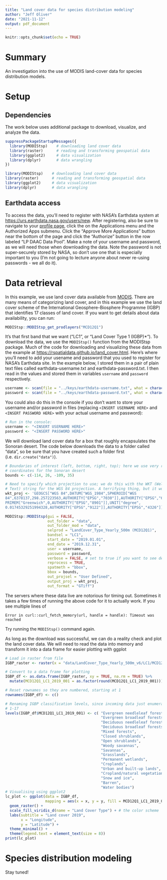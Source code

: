 ```yaml
---
title: "Land cover data for species distribution modeling"
author: "Jeff Oliver"
date: "2021-11-12"
output: pdf_document
---
```


```r
knitr::opts_chunk$set(echo = TRUE)
```

# Summary

An investigation into the use of MODIS land-cover data for species distribution 
models.

# Setup

## Dependencies

The work below uses additional package to download, visualize, and analyze the 
data.

```r
suppressPackageStartupMessages({
  library(MODIStsp)    # downloading land cover data
  library(raster)      # reading and transforming geospatial data
  library(ggplot2)     # data visualization
  library(dplyr)       # data wrangling
})
```

```r
library(MODIStsp)    # downloading land cover data
library(raster)      # reading and transforming geospatial data
library(ggplot2)     # data visualization
library(dplyr)       # data wrangling
```

## Earthdata access

To access the data, you'll need to register with NASA's Earthdata system at 
[https://urs.earthdata.nasa.gov/users/new](https://urs.earthdata.nasa.gov/users/new). 
After registering, also be sure to navigate to your 
[profile page](https://urs.earthdata.nasa.gov/profile), click the on the 
Applications menu and the Authorized Apps submenu. Click the "Approve More 
Applications" button near the bottom of the page and click the "Authorize" 
button in the row labeled "LP DAAC Data Pool". Make a note of your username and 
password, as we will need those when downloading the data. Note the password 
is not super-securely stored by NASA, so don't use one that is especially 
important to you (I'm not going to lecture anyone about never re-using 
passwords - we all do it).

# Data retrieval

In this example, we use land cover data available from
[MODIS](https://modis.gsfc.nasa.gov/data/dataprod/). There are many means of 
categorizing land cover, and in this example we use the land cover scheme of 
the International Geosphere-Biosphere Programme (IGBP) that identifies 17 
classes of land cover. If you want to get details about data availability, you 
can run:

```r
MODIStsp::MODIStsp_get_prodlayers("MCD12Q1")
```

It's that first band that we want ("LC1", or "Land Cover Type 1 (IGBP)*"). To 
download the data, we use the `MODIStsp()` function from the MODIStsp package. 
Much of the code for downloading and visualizing these data from the example at 
[https://rspatialdata.github.io/land_cover.html](https://rspatialdata.github.io/land_cover.html).
Here's where you'll need to add your usename and password that you used to 
register for NASA's Earthdata site. In the example below, I stored them in a 
pair of plain text files called earthdata-username.txt and 
earthdata-password.txt. I then read in the values and stored them in variables 
`username` and `password` respectively.

```r
username <- scan(file = "../keys/earthdata-username.txt", what = character())
password <- scan(file = "../keys/earthdata-password.txt", what = character())
```

You could also do this in the console if you don't want to store your username 
and/or password in files (replacing `<INSERT USERNAME HERE>` and 
`<INSERT PASSWORD HERE>` with your actual username and password):

```r
# Run in the console:
username <- "<INSERT USERNAME HERE>"
password <- "<INSERT PASSWORD HERE>"
```

We will download land cover data for a box that roughly encapsulates the 
Sonoran desert. The code below downloads the data to a folder called "data", so 
be sure that you have created such a folder first (i.e. `dir.create("data")`).

```r
# Boundaries of interest (left, bottom, right, top); here we use very rough 
# coordinates for the Sonoran desert
bounds <- c(-114, 26, -109, 35)

# Need to specify which projection to use; we do this with the WKT (Well Known 
# Text) string for the WGS 84 projection. A terrifying thing, but it works.
wkt_proj <- 'GEOGCS["WGS 84",DATUM["WGS_1984",SPHEROID["WGS
84",6378137,298.257223563,AUTHORITY["EPSG","7030"]],AUTHORITY["EPSG","6326"]],
PRIMEM["Greenwich",0,AUTHORITY["EPSG","8901"]],UNIT["degree",
0.01745329251994328,AUTHORITY["EPSG","9122"]],AUTHORITY["EPSG","4326"]]'

MODIStsp::MODIStsp(gui = FALSE,
                   out_folder = "data",
                   out_folder_mod = "data",
                   selprod = "LandCover_Type_Yearly_500m (MCD12Q1)",
                   bandsel = "LC1", 
                   start_date = "2019.01.01", 
                   end_date = "2019.12.31", 
                   user = username,
                   password = password,
                   verbose = FALSE, # set to true if you want to see details
                   reprocess = TRUE,
                   spatmeth = "bbox",
                   bbox = bounds,
                   out_projsel = "User Defined",
                   output_proj = wkt_proj,
                   out_format = "GTiff")
```

The servers where these data live are notorious for timing out. Sometimes it 
takes a few times of running the above code for it to actually work. If you see 
multiple lines of 

`Error in curl::curl_fetch_memory(url, handle = handle): Timeout was reached`

Try running the `MODIStsp()` command again.

As long as the download was successful, we can do a reality check and plot the 
land cover data. We will need to read the data into memory and transform it 
into a data frame for easier plotting with ggplot

```r
# Load in raster from file
IGBP_raster <- raster(x = "data/LandCover_Type_Yearly_500m_v6/LC1/MCD12Q1_LC1_2019_001.tif")

# Convert to a data frame for plotting
IGBP_df <- as.data.frame(IGBP_raster, xy = TRUE, na.rm = TRUE) %>%
  mutate(MCD12Q1_LC1_2019_001 = as.factor(round(MCD12Q1_LC1_2019_001)))

# Reset rownames so they are numbered, starting at 1
rownames(IGBP_df) <- c()

# Renaming IGBP classification levels, since incoming data just enumerates them
# 1-17
levels(IGBP_df$MCD12Q1_LC1_2019_001) <- c( "Evergreen needleleaf forests",
                                           "Evergreen broadleaf forests",
                                           "Deciduous needleleaf forests",
                                           "Deciduous broadleaf forests",
                                           "Mixed forests",
                                           "Closed shrublands",
                                           "Open shrublands",
                                           "Woody savannas",
                                           "Savannas",
                                           "Grasslands",
                                           "Permanent wetlands",
                                           "Croplands",
                                           "Urban and built-up lands",
                                           "Cropland/natural vegetation mosaics",
                                           "Snow and ice",
                                           "Barren",
                                           "Water bodies")
# Visualising using ggplot2
lc_plot <- ggplot(data = IGBP_df, 
                  mapping = aes(x = x, y = y, fill = MCD12Q1_LC1_2019_001)) + 
  geom_raster() +
  scale_fill_viridis_d(name = "Land Cover Type") + # the color scheme
  labs(subtitle = "Land cover 2019",
       x = "Longitude",
       y = "Latitude") +
  theme_minimal() +
  theme(legend.text = element_text(size = 8))
print(lc_plot)
```

# Species distribution modeling

Stay tuned!